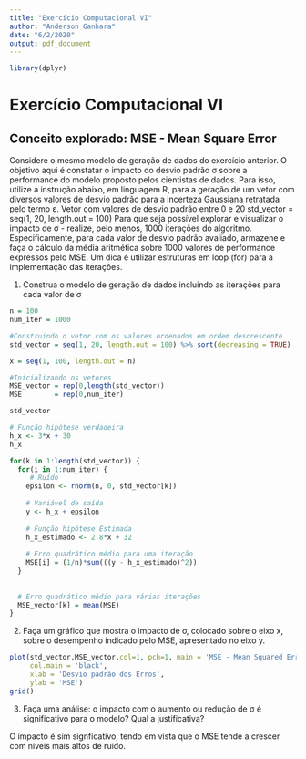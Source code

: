 ```yaml
---
title: "Exercício Computacional VI"
author: "Anderson Ganhara"
date: "6/2/2020"
output: pdf_document
---
```

```r
library(dplyr)
```

# Exercício Computacional VI

## Conceito explorado: MSE - Mean Square Error

Considere o mesmo modelo de geração de dados do exercício anterior. O objetivo aqui é constatar o
impacto do desvio padrão σ sobre a performance do modelo proposto pelos cientistas de dados. Para
isso, utilize a instrução abaixo, em linguagem R, para a geração de um vetor com diversos valores de desvio padrão para a incerteza Gaussiana retratada pelo termo ε.
 Vetor com valores de desvio padrão entre 0 e 20
 std_vector = seq(1, 20, length.out = 100)
Para que seja possível explorar e visualizar o impacto de σ - realize, pelo menos, 1000 iterações do algoritmo. Especificamente, para cada valor de desvio padrão avaliado, armazene e faça o cálculo da média aritmética sobre 1000 valores de performance expressos pelo MSE. Um dica é utilizar estruturas em loop (for) para a implementação das iterações.

1) Construa o modelo de geração de dados incluindo as iterações para cada valor de σ

```r
n = 100
num_iter = 1000

#Construindo o vetor com os valores ordenados em ordem descrescente.
std_vector = seq(1, 20, length.out = 100) %>% sort(decreasing = TRUE)

x = seq(1, 100, length.out = n)

#Inicializando os vetores
MSE_vector = rep(0,length(std_vector))
MSE        = rep(0,num_iter)

std_vector
```

```r
# Função hipótese verdadeira
h_x <- 3*x + 30
h_x
```

```r
for(k in 1:length(std_vector)) {
  for(i in 1:num_iter) {
     # Ruído
    epsilon <- rnorm(n, 0, std_vector[k])
    
    # Variável de saída
    y <- h_x + epsilon
    
    # Função hipótese Estimada
    h_x_estimado <- 2.8*x + 32
    
    # Erro quadrático médio para uma iteração
    MSE[i] = (1/n)*sum(((y - h_x_estimado)^2))
  }
  
  
  # Erro quadrático médio para várias iterações  
  MSE_vector[k] = mean(MSE)
} 
```

2) Faça um gráfico que mostra o impacto de σ, colocado sobre o eixo x, sobre o desempenho
indicado pelo MSE, apresentado no eixo y.

```r

plot(std_vector,MSE_vector,col=1, pch=1, main = 'MSE - Mean Squared Error', 
     col.main = 'black', 
     xlab = 'Desvio padrão dos Erros',
     ylab = 'MSE')
grid()

```


3) Faça uma análise: o impacto com o aumento ou redução de σ é significativo para o modelo?
Qual a justificativa?

O impacto é sim signficativo, tendo em vista que o MSE tende a crescer com níveis mais altos de ruído.
